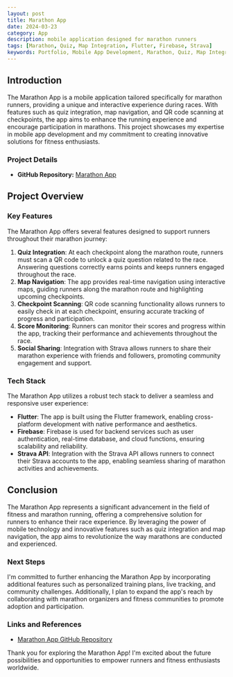 ```yaml
---
layout: post
title: Marathon App
date: 2024-03-23
category: App
description: mobile application designed for marathon runners
tags: [Marathon, Quiz, Map Integration, Flutter, Firebase, Strava]
keywords: Portfolio, Mobile App Development, Marathon, Quiz, Map Integration, Flutter, Firebase, Strava
---
```


## Introduction

The Marathon App is a mobile application tailored specifically for marathon runners, providing a unique and interactive experience during races. With features such as quiz integration, map navigation, and QR code scanning at checkpoints, the app aims to enhance the running experience and encourage participation in marathons. This project showcases my expertise in mobile app development and my commitment to creating innovative solutions for fitness enthusiasts.

### Project Details

- **GitHub Repository:** [Marathon App](https://github.com/uumair327/gdscmarathon.git)

## Project Overview

### Key Features

The Marathon App offers several features designed to support runners throughout their marathon journey:

1. **Quiz Integration**: At each checkpoint along the marathon route, runners must scan a QR code to unlock a quiz question related to the race. Answering questions correctly earns points and keeps runners engaged throughout the race.
2. **Map Navigation**: The app provides real-time navigation using interactive maps, guiding runners along the marathon route and highlighting upcoming checkpoints.
3. **Checkpoint Scanning**: QR code scanning functionality allows runners to easily check in at each checkpoint, ensuring accurate tracking of progress and participation.
4. **Score Monitoring**: Runners can monitor their scores and progress within the app, tracking their performance and achievements throughout the race.
5. **Social Sharing**: Integration with Strava allows runners to share their marathon experience with friends and followers, promoting community engagement and support.

### Tech Stack

The Marathon App utilizes a robust tech stack to deliver a seamless and responsive user experience:

- **Flutter**: The app is built using the Flutter framework, enabling cross-platform development with native performance and aesthetics.
- **Firebase**: Firebase is used for backend services such as user authentication, real-time database, and cloud functions, ensuring scalability and reliability.
- **Strava API**: Integration with the Strava API allows runners to connect their Strava accounts to the app, enabling seamless sharing of marathon activities and achievements.

## Conclusion

The Marathon App represents a significant advancement in the field of fitness and marathon running, offering a comprehensive solution for runners to enhance their race experience. By leveraging the power of mobile technology and innovative features such as quiz integration and map navigation, the app aims to revolutionize the way marathons are conducted and experienced.

### Next Steps

I'm committed to further enhancing the Marathon App by incorporating additional features such as personalized training plans, live tracking, and community challenges. Additionally, I plan to expand the app's reach by collaborating with marathon organizers and fitness communities to promote adoption and participation.

### Links and References

- [Marathon App GitHub Repository](https://github.com/uumair327/gdscmarathon.git)

Thank you for exploring the Marathon App! I'm excited about the future possibilities and opportunities to empower runners and fitness enthusiasts worldwide.
